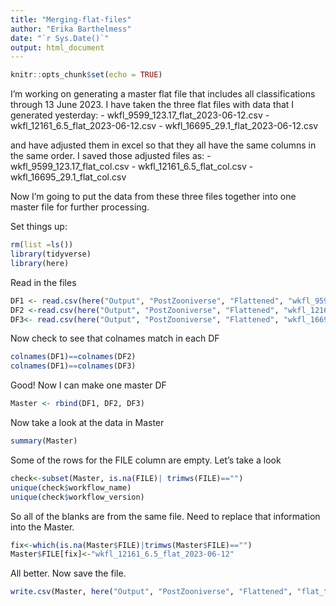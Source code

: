 ```yaml
---
title: "Merging-flat-files"
author: "Erika Barthelmess"
date: "`r Sys.Date()`"
output: html_document
---
```


```r
knitr::opts_chunk$set(echo = TRUE)
```

I'm working on generating a master flat file that includes all classifications through 13 June 2023.  I have taken the three flat files with data that I generated yesterday:
- wkfl_9599_123.17_flat_2023-06-12.csv
- wkfl_12161_6.5_flat_2023-06-12.csv
- wkfl_16695_29.1_flat_2023-06-12.csv

and have adjusted them in excel so that they all have the same columns in the same order. I saved those adjusted files as:
- wkfl_9599_123.17_flat_col.csv
- wkfl_12161_6.5_flat_col.csv
- wkfl_16695_29.1_flat_col.csv

Now I'm going to put the data from these three files together into one master file for further processing.

Set things up:
```r
rm(list =ls())
library(tidyverse)
library(here)
```

Read in the files
```r
DF1 <- read.csv(here("Output", "PostZooniverse", "Flattened", "wkfl_9599_123.17_flat_cols.csv"))
DF2 <-read.csv(here("Output", "PostZooniverse", "Flattened", "wkfl_12161_6.5_flat_cols.csv"))
DF3<- read.csv(here("Output", "PostZooniverse", "Flattened", "wkfl_16695_29.1_flat_cols.csv"))
```
Now check to see that colnames match in each DF
```r
colnames(DF1)==colnames(DF2)
colnames(DF1)==colnames(DF3)
```
Good! Now I can make one master DF

```r
Master <- rbind(DF1, DF2, DF3)
```
Now take a look at the data in Master
```r
summary(Master)
```

Some of the rows for the FILE column are empty. Let's take a look

```r
check<-subset(Master, is.na(FILE)| trimws(FILE)=="")
unique(check$workflow_name)
unique(check$workflow_version)
```
So all of the blanks are from the same file. Need to replace that information into the Master.

```r
fix<-which(is.na(Master$FILE)|trimws(Master$FILE)=="")
Master$FILE[fix]<-"wkfl_12161_6.5_flat_2023-06-12"
```

All better.  Now save the file.

```r
write.csv(Master, here("Output", "PostZooniverse", "Flattened", "flat_through_2023-06-13.csv"))
```

